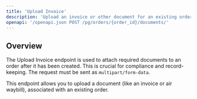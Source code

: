 ```yaml
---
title: 'Upload Invoice'
description: 'Upload an invoice or other document for an existing order.'
openapi: '/openapi.json POST /pg/orders/{order_id}/documents/'
---
```


## Overview

The Upload Invoice endpoint is used to attach required documents to an order after it has been created. This is crucial for compliance and record-keeping. The request must be sent as `multipart/form-data`.

This endpoint allows you to upload a document (like an invoice or air waybill), associated with an existing order.
  